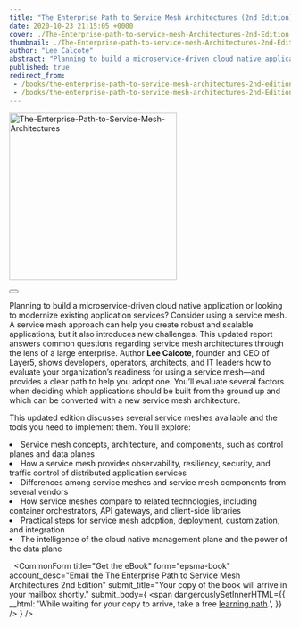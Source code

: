 ```yaml
---
title: "The Enterprise Path to Service Mesh Architectures (2nd Edition)"
date: 2020-10-23 21:15:05 +0000
cover: ./The-Enterprise-path-to-service-mesh-Architectures-2nd-Edition.webp
thumbnail: ./The-Enterprise-path-to-service-mesh-Architectures-2nd-Edition.webp
author: "Lee Calcote"
abstract: "Planning to build a microservice-driven cloud native application or looking to modernize existing application services?"
published: true
redirect_from:
 - /books/the-enterprise-path-to-service-mesh-architectures-2nd-edition
 - /books/the-enterprise-path-to-service-mesh-architectures-2nd-Edition
---
```



<BookWrapper>

<div className="book"><a href={service_mesh_book_second_edition}><img className="card" width="300px" src={service_mesh_book_second_edition} alt="The-Enterprise-Path-to-Service-Mesh-Architectures" align="centre" /></a><div>&nbsp;</div>
  <div className="two-buttons">
        <Button primary className="pa-8 mr-2" title="Get free ebook" url="#epsma-book" />
  </div>
</div>

Planning to build a microservice-driven cloud native application or looking to modernize existing application services? Consider using a service mesh. A service mesh approach can help you create robust and scalable applications, but it also introduces new challenges. This updated report answers common questions regarding service mesh architectures through the lens of a large enterprise.
<span>Author <b>Lee Calcote</b>, founder and CEO of Layer5, shows developers, operators, architects, and IT leaders how to evaluate your organization’s readiness for using a service mesh—and provides a clear path to help you adopt one. You’ll evaluate several factors when deciding which applications should be built from the ground up and which can be converted with a new service mesh architecture.</span>

This updated edition discusses several service meshes available and the tools you need to implement them. You’ll explore:

<div>
  <li> Service mesh concepts, architecture, and components, such as control planes and data planes </li>
  <li> How a service mesh provides observability, resiliency, security, and traffic control of distributed application services</li>
  <li> Differences among service meshes and service mesh components from several vendors</li>
  <li>How service meshes compare to related technologies, including container orchestrators, API gateways, and client-side libraries</li>
  <li>Practical steps for service mesh adoption, deployment, customization, and integration</li>
  <li>The intelligence of the cloud native management plane and the power of the data plane</li>
</div>

<a id="epsma-book" style="margin-bottom:5rem;">&nbsp;</a>
<CommonForm
  title="Get the eBook"
  form="epsma-book"
  account_desc="Email the The Enterprise Path to Service Mesh Architectures 2nd Edition"
  submit_title="Your copy of the book will arrive in your mailbox shortly."
  submit_body={
    <span
      dangerouslySetInnerHTML={{
        __html:
          'While waiting for your copy to arrive, take a free <a href="https://layer5.io/learn/learning-paths">learning path</a>.',
      }}
    />
  }
/>

</BookWrapper>
